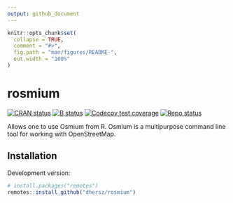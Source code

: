 ```yaml
---
output: github_document
---
```


```r
knitr::opts_chunk$set(
  collapse = TRUE,
  comment = "#>",
  fig.path = "man/figures/README-",
  out.width = "100%"
)
```

# rosmium

[![CRAN
status](https://www.r-pkg.org/badges/version/rosmium)](https://CRAN.R-project.org/package=rosmium)
[![B
status](https://github.com/dhersz/rosmium/workflows/check/badge.svg)](https://github.com/dhersz/rosmium/actions?query=workflow%3Acheck)
[![Codecov test
coverage](https://codecov.io/gh/dhersz/rosmium/branch/main/graph/badge.svg)](https://app.codecov.io/gh/dhersz/rosmium?branch=main)
[![Repo
status](https://www.repostatus.org/badges/latest/concept.svg)](https://www.repostatus.org/#concept)

Allows one to use Osmium from R. Osmium is a multipurpose command line tool for
working with OpenStreetMap.

## Installation

Development version:

``` r
# install.packages("remotes")
remotes::install_github("dhersz/rosmium")
```
